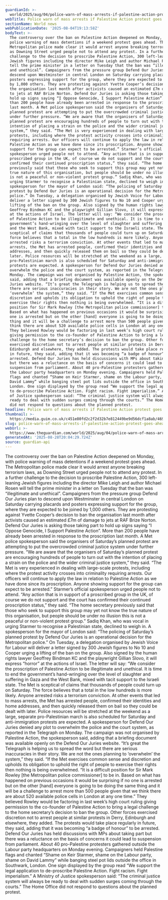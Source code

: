 ```yaml
---
guardianId: >-
  world/2025/aug/04/police-warn-of-mass-arrests-if-palestine-action-protest-goes-ahead
webTitle: Police warn of mass arrests if Palestine Action protest goes ahead
sectionName: World news
webPublicationDate: '2025-08-04T19:13:58Z'
bodyText: >-
  The controversy over the ban on Palestine Action deepened on Monday, with
  police warning of mass detentions if a weekend protest goes ahead. The
  Metropolitan police made clear it would arrest anyone breaking terrorism laws,
  as Downing Street urged people not to attend any protest. In a further
  challenge to the decision to proscribe Palestine Action, 300 left-leaning
  Jewish figures including the director Mike Leigh and author Michael Rosen will
  tell the prime minister in a letter on Tuesday that the ban was “illegitimate
  and unethical”. Campaigners from the pressure group Defend Our Juries plan to
  descend upon Westminster in central London on Saturday carrying placards and
  posters expressing support for the group, where they are expected to be joined
  by 1,000 others. They are protesting against Yvette Cooper’s decision to ban
  the organisation last month after activists caused an estimated £7m of damage
  to jets at RAF Brize Norton. Defend Our Juries is asking those taking part to
  hold up signs saying “I Oppose Genocide, I Support Palestine Action”. More
  than 200 people have already been arrested in response to the proscription
  last month. A Met police spokesperson said the organisers of Saturday’s
  planned protest are attempting to put the overcrowded criminal justice system
  under further pressure. “We are aware that the organisers of Saturday’s
  planned protest are encouraging hundreds of people to turn out with the
  intention of placing a strain on the police and the wider criminal justice
  system,” they said. “The Met is very experienced in dealing with large-scale
  protests, including where the protest activity crosses into criminality
  requiring arrests. Our officers will continue to apply the law in relation to
  Palestine Action as we have done since its proscription. Anyone showing
  support for the group can expect to be arrested.” Starmer’s official
  spokesperson urged people not to attend. “Any action that is in support of a
  proscribed group in the UK, of course we do not support and the court has
  confirmed their continued proscription status,” they said. “The home secretary
  previously said that those who seek to support this group may yet not know the
  true nature of this organisation, but people should be under no illusion this
  is not a peaceful or non-violent protest group.” Sadiq Khan, who was vocal in
  urging Starmer to recognise a Palestinian state, declined to weigh in. A
  spokesperson for the mayor of London said: “The policing of Saturday’s planned
  protest by Defend Our Juries is an operational decision for the Metropolitan
  police.” On Tuesday, a delegation organised by Jewish Voice for Labour will
  deliver a letter signed by 300 Jewish figures to No 10 and Cooper urging a
  lifting of the ban on the group. Also signed by the human rights lawyer
  Geoffrey Bindman KC and the playwright Gillian Slovo, it will express “horror”
  at the actions of Israel. The letter will say: “We consider the proscription
  of Palestine Action to be illegitimate and unethical. It is time to end the
  government’s hand-wringing over the level of slaughter and suffering in Gaza
  and the West Bank, mixed with tacit support to the Israeli state. The Met is
  sceptical of claims that thousands of people could turn up on Saturday. The
  force believes that a total in the low hundreds is more likely. Anyone
  arrested risks a terrorism conviction. At other events that led to mass
  arrests, the Met has arrested people, confirmed their identities and home
  addresses, and then quickly released them on bail so they could be dealt with
  later. Police resources will be stretched at the weekend as a large, separate
  pro-Palestinian march is also scheduled for Saturday and anti-immigration
  protests are expected. A spokesperson for Defend Our Juries denied any plot to
  overwhelm the police and the court system, as reported in the Telegraph on
  Monday. The campaign was not organised by Palestine Action, the spokesperson
  said, adding that a briefing document was available openly on the Defend Our
  Juries website. “It’s great the Telegraph is helping us to spread the word but
  there are serious inaccuracies in their story. We are not the ones planning to
  ‘overwhelm’ the system,” they said. “If the Met exercises common sense and
  discretion and upholds its obligation to uphold the right of people to
  exercise their rights then nothing is being overwhelmed. “It is a difficult
  position for Sir Mark Rowley [the Metropolitan police commissioner] to be in.
  Based on what has happened on previous occasions it would be surprising if no
  one is arrested but on the other [hand] everyone is going to be doing the same
  thing and it will be a challenge to arrest more than 500 people given that we
  think there are about 520 available police cells in London at any one time.”
  They believed Rowley would be factoring in last week’s high court ruling
  giving permission to the co-founder of Palestine Action to bring a legal
  challenge to the home secretary’s decision to ban the group. Other forces
  exercised discretion not to arrest people at similar protests in Derry,
  Edinburgh and elsewhere, they added. The protests would take place regularly
  in future, they said, adding that it was becoming “a badge of honour” to be
  arrested. Defend Our Juries has held discussions with MPs about taking part
  but there was a reluctance on the basis of concerns it could lead to
  suspension from parliament. About 40 pro-Palestine protesters gathered outside
  the Labour party headquarters on Monday evening. Campaigners held Palestine
  flags and chanted “Shame on Keir Starmer, shame on the Labour party, shame on
  David Lammy” while banging steel pot lids outside the office in Southwark,
  London. One sign displayed by the group read “We support the legal application
  to de-proscribe Palestine Action. Fight racism. Fight imperialism.” A Ministry
  of Justice spokesperson said: “The criminal justice system will always be
  ready to deal with sudden surges coming through the courts.” The Home Office
  did not respond to questions about the planned protest.
headline: Police warn of mass arrests if Palestine Action protest goes ahead
thumbnail: >-
  https://media.guim.co.uk/c451e80fd2c2f2d32b7e812449be9d56dcf1a8ab/469_0_6877_5504/500.jpg
slug: police-warn-of-mass-arrests-if-palestine-action-protest-goes-ahead
webUrl: >-
  https://www.theguardian.com/world/2025/aug/04/police-warn-of-mass-arrests-if-palestine-action-protest-goes-ahead
generatedAt: '2025-08-28T20:04:29.724Z'
source: guardian-api
---
```

The controversy over the ban on Palestine Action deepened on Monday, with police warning of mass detentions if a weekend protest goes ahead. The Metropolitan police made clear it would arrest anyone breaking terrorism laws, as Downing Street urged people not to attend any protest. In a further challenge to the decision to proscribe Palestine Action, 300 left-leaning Jewish figures including the director Mike Leigh and author Michael Rosen will tell the prime minister in a letter on Tuesday that the ban was “illegitimate and unethical”. Campaigners from the pressure group Defend Our Juries plan to descend upon Westminster in central London on Saturday carrying placards and posters expressing support for the group, where they are expected to be joined by 1,000 others. They are protesting against Yvette Cooper’s decision to ban the organisation last month after activists caused an estimated £7m of damage to jets at RAF Brize Norton. Defend Our Juries is asking those taking part to hold up signs saying “I Oppose Genocide, I Support Palestine Action”. More than 200 people have already been arrested in response to the proscription last month. A Met police spokesperson said the organisers of Saturday’s planned protest are attempting to put the overcrowded criminal justice system under further pressure. “We are aware that the organisers of Saturday’s planned protest are encouraging hundreds of people to turn out with the intention of placing a strain on the police and the wider criminal justice system,” they said. “The Met is very experienced in dealing with large-scale protests, including where the protest activity crosses into criminality requiring arrests. Our officers will continue to apply the law in relation to Palestine Action as we have done since its proscription. Anyone showing support for the group can expect to be arrested.” Starmer’s official spokesperson urged people not to attend. “Any action that is in support of a proscribed group in the UK, of course we do not support and the court has confirmed their continued proscription status,” they said. “The home secretary previously said that those who seek to support this group may yet not know the true nature of this organisation, but people should be under no illusion this is not a peaceful or non-violent protest group.” Sadiq Khan, who was vocal in urging Starmer to recognise a Palestinian state, declined to weigh in. A spokesperson for the mayor of London said: “The policing of Saturday’s planned protest by Defend Our Juries is an operational decision for the Metropolitan police.” On Tuesday, a delegation organised by Jewish Voice for Labour will deliver a letter signed by 300 Jewish figures to No 10 and Cooper urging a lifting of the ban on the group. Also signed by the human rights lawyer Geoffrey Bindman KC and the playwright Gillian Slovo, it will express “horror” at the actions of Israel. The letter will say: “We consider the proscription of Palestine Action to be illegitimate and unethical. It is time to end the government’s hand-wringing over the level of slaughter and suffering in Gaza and the West Bank, mixed with tacit support to the Israeli state. The Met is sceptical of claims that thousands of people could turn up on Saturday. The force believes that a total in the low hundreds is more likely. Anyone arrested risks a terrorism conviction. At other events that led to mass arrests, the Met has arrested people, confirmed their identities and home addresses, and then quickly released them on bail so they could be dealt with later. Police resources will be stretched at the weekend as a large, separate pro-Palestinian march is also scheduled for Saturday and anti-immigration protests are expected. A spokesperson for Defend Our Juries denied any plot to overwhelm the police and the court system, as reported in the Telegraph on Monday. The campaign was not organised by Palestine Action, the spokesperson said, adding that a briefing document was available openly on the Defend Our Juries website. “It’s great the Telegraph is helping us to spread the word but there are serious inaccuracies in their story. We are not the ones planning to ‘overwhelm’ the system,” they said. “If the Met exercises common sense and discretion and upholds its obligation to uphold the right of people to exercise their rights then nothing is being overwhelmed. “It is a difficult position for Sir Mark Rowley [the Metropolitan police commissioner] to be in. Based on what has happened on previous occasions it would be surprising if no one is arrested but on the other [hand] everyone is going to be doing the same thing and it will be a challenge to arrest more than 500 people given that we think there are about 520 available police cells in London at any one time.” They believed Rowley would be factoring in last week’s high court ruling giving permission to the co-founder of Palestine Action to bring a legal challenge to the home secretary’s decision to ban the group. Other forces exercised discretion not to arrest people at similar protests in Derry, Edinburgh and elsewhere, they added. The protests would take place regularly in future, they said, adding that it was becoming “a badge of honour” to be arrested. Defend Our Juries has held discussions with MPs about taking part but there was a reluctance on the basis of concerns it could lead to suspension from parliament. About 40 pro-Palestine protesters gathered outside the Labour party headquarters on Monday evening. Campaigners held Palestine flags and chanted “Shame on Keir Starmer, shame on the Labour party, shame on David Lammy” while banging steel pot lids outside the office in Southwark, London. One sign displayed by the group read “We support the legal application to de-proscribe Palestine Action. Fight racism. Fight imperialism.” A Ministry of Justice spokesperson said: “The criminal justice system will always be ready to deal with sudden surges coming through the courts.” The Home Office did not respond to questions about the planned protest.
